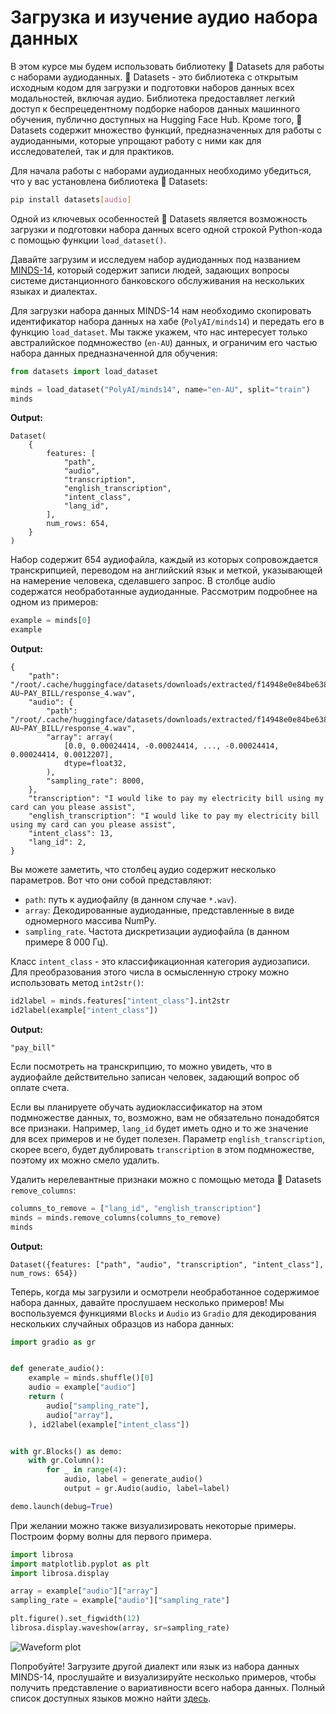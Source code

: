 # Загрузка и изучение аудио набора данных

В этом курсе мы будем использовать библиотеку 🤗 Datasets для работы с наборами аудиоданных. 🤗 Datasets - это библиотека с открытым исходным кодом для 
загрузки и подготовки наборов данных всех модальностей, включая аудио. Библиотека предоставляет легкий доступ к беспрецедентному
подборке наборов данных машинного обучения, публично доступных на Hugging Face Hub. Кроме того, 🤗 Datasets содержит множество
функций, предназначенных для работы с аудиоданными, которые упрощают работу с ними как для исследователей, так и для практиков.

Для начала работы с наборами аудиоданных необходимо убедиться, что у вас установлена библиотека 🤗 Datasets:

```bash
pip install datasets[audio]
```

Одной из ключевых особенностей 🤗 Datasets является возможность загрузки и подготовки набора данных всего одной строкой
Python-кода с помощью функции `load_dataset()`.

Давайте загрузим и исследуем набор аудиоданных под названием [MINDS-14](https://huggingface.co/datasets/PolyAI/minds14), который содержит
записи людей, задающих вопросы системе дистанционного банковского обслуживания на нескольких языках и диалектах.

Для загрузки набора данных MINDS-14 нам необходимо скопировать идентификатор набора данных на хабе (`PolyAI/minds14`) и передать его
в функцию `load_dataset`. Мы также укажем, что нас интересует только австралийское подмножество (`en-AU`)
данных, и ограничим его частью набора данных предназначенной для обучения:

```py
from datasets import load_dataset

minds = load_dataset("PolyAI/minds14", name="en-AU", split="train")
minds
```

**Output:**
```out
Dataset(
    {
        features: [
            "path",
            "audio",
            "transcription",
            "english_transcription",
            "intent_class",
            "lang_id",
        ],
        num_rows: 654,
    }
)
```

Набор содержит 654 аудиофайла, каждый из которых сопровождается транскрипцией, переводом на английский язык и меткой,
указывающей на намерение человека, сделавшего запрос. В столбце audio содержатся необработанные аудиоданные. Рассмотрим подробнее
на одном из примеров:

```py
example = minds[0]
example
```

**Output:**
```out
{
    "path": "/root/.cache/huggingface/datasets/downloads/extracted/f14948e0e84be638dd7943ac36518a4cf3324e8b7aa331c5ab11541518e9368c/en-AU~PAY_BILL/response_4.wav",
    "audio": {
        "path": "/root/.cache/huggingface/datasets/downloads/extracted/f14948e0e84be638dd7943ac36518a4cf3324e8b7aa331c5ab11541518e9368c/en-AU~PAY_BILL/response_4.wav",
        "array": array(
            [0.0, 0.00024414, -0.00024414, ..., -0.00024414, 0.00024414, 0.0012207],
            dtype=float32,
        ),
        "sampling_rate": 8000,
    },
    "transcription": "I would like to pay my electricity bill using my card can you please assist",
    "english_transcription": "I would like to pay my electricity bill using my card can you please assist",
    "intent_class": 13,
    "lang_id": 2,
}
```

Вы  можете заметить, что столбец аудио содержит несколько параметров. Вот что они собой представляют:
* `path`: путь к аудиофайлу (в данном случае `*.wav`).
* `array`: Декодированные аудиоданные, представленные в виде одномерного массива NumPy.
* `sampling_rate`. Частота дискретизации аудиофайла (в данном примере 8 000 Гц).

Класс `intent_class` - это классификационная категория аудиозаписи. Для преобразования этого числа в осмысленную строку
можно использовать метод `int2str()`:

```py
id2label = minds.features["intent_class"].int2str
id2label(example["intent_class"])
```

**Output:**
```out
"pay_bill"
```

Если посмотреть на транскрипцию, то можно увидеть, что в аудиофайле действительно записан человек, задающий вопрос
об оплате счета.

Если вы планируете обучать аудиоклассификатор на этом подмножестве данных, то, возможно, вам не обязательно понадобятся все признаки. Например,
`lang_id` будет иметь одно и то же значение для всех примеров и не будет полезен. Параметр `english_transcription`, скорее всего, будет
дублировать `transcription` в этом подмножестве, поэтому их можно смело удалить.

Удалить нерелевантные признаки можно с помощью метода 🤗 Datasets `remove_columns`:

```py
columns_to_remove = ["lang_id", "english_transcription"]
minds = minds.remove_columns(columns_to_remove)
minds
```

**Output:**
```out
Dataset({features: ["path", "audio", "transcription", "intent_class"], num_rows: 654})
```

Теперь, когда мы загрузили и осмотрели необработанное содержимое набора данных, давайте прослушаем несколько примеров! Мы воспользуемся функциями `Blocks`
и `Audio` из `Gradio` для декодирования нескольких случайных образцов из набора данных:

```py
import gradio as gr


def generate_audio():
    example = minds.shuffle()[0]
    audio = example["audio"]
    return (
        audio["sampling_rate"],
        audio["array"],
    ), id2label(example["intent_class"])


with gr.Blocks() as demo:
    with gr.Column():
        for _ in range(4):
            audio, label = generate_audio()
            output = gr.Audio(audio, label=label)

demo.launch(debug=True)
```

При желании можно также визуализировать некоторые примеры. Построим форму волны для первого примера.

```py
import librosa
import matplotlib.pyplot as plt
import librosa.display

array = example["audio"]["array"]
sampling_rate = example["audio"]["sampling_rate"]

plt.figure().set_figwidth(12)
librosa.display.waveshow(array, sr=sampling_rate)
```

<div class="flex justify-center">
    <img src="https://huggingface.co/datasets/huggingface-course/audio-course-images/resolve/main/waveform_unit1.png" alt="Waveform plot">
</div>

Попробуйте! Загрузите другой диалект или язык из набора данных MINDS-14, прослушайте и визуализируйте несколько примеров, чтобы получить представление
о вариативности всего набора данных. Полный список доступных языков можно найти [здесь](https://huggingface.co/datasets/PolyAI/minds14).
